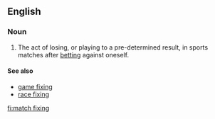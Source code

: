 ==English==
{{wikipedia}}
===Noun===
{{en-noun|-|head=[[match]] [[fixing]]}}

# {{sports}} The act of losing, or playing to a pre-determined result, in sports matches after [[betting]] against oneself.

====See also====
* [[game fixing]]
* [[race fixing]]

[[fi:match fixing]]